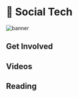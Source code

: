 
# 🌊 Social Tech

![banner](<img/Social_Technology(svg).svg>)

<Description
  text="Include your community in the value stream by using community hardware, and
  providing transparent systems for attention tracking, content storage, value
  transfer, and indexing."
/>

## Get Involved

<Cards>
  <Card
    title="<p><strong>Deploy Compute Tasks to the Network</strong></p>"
    description=" <p>You can run your app on Koii's existing network, or help your community so you can build a network of your own.</p>"
    link="/develop/microservices-and-tasks/task-development-guide/"
    linkText="Deploy your first task"
    svgName="tasks"
    cardPerRow="2"
  />
  <Card
    title="<p><strong>Mine Attention on your App or Website</strong></p>"
    description="<p>KOII tokens are awarded to content creators and developers every day for the attention they generate.</p>"
    link="../earning-koii/proof-of-real-traffic/attention-mining"
    linkText="Start Tracking Attention"
    svgName="attention"
    cardPerRow="2"
  />
  <Card
    title="<p><strong>Apply for Ecosystem Support</strong></p>"
    description=" <p>Building a new project alone can be hard, but we're here to help.</p>"
    link="../earning-koii/grants-program"
    linkText="Get in touch today"
    svgName="impact"
    cardPerRow="2"
  />
  <Card
    title="<p><strong>Check Koii Task Template</strong></p>"
    description=" <p>We provide a Koii task template to help you quckliy understand the layout of task</p>"
    link="/develop/microservices-and-tasks/task-development-guide/k2-task-template/"
    linkText="Check it out"
    svgName="taskTemplate"
    cardPerRow="2"
  />
</Cards>

## Videos

<Cards>
  <Card
    title="<p>User Governance in Social Media</p>"
    link="https://www.youtube.com/watch?v=dc_vaBvUMHE&ab_channel=KoiiNetwork"
    linkText="Watch the Video"
    svgName="governanceVideo"
    cardPerRow="3"
  />
  <Card
    title="<p>Designing Koii Tasks (Tips and Tricks)</p>"
    link="https://www.youtube.com/watch?v=IFSBvDXK72c&t=630s&ab_channel=KoiiNetwork"
    linkText="Watch the Video"
    svgName="designTasksVideo"
    cardPerRow="3"
  />
  <Card
    title="<p>Using Reputation to Provide Security and Reduce Costs</p>"
    link="https://www.youtube.com/watch?v=mEzo0xRXh68&ab_channel=KoiiNetwork"
    linkText="Watch the Video"
    svgName="reputationVideo"
    cardPerRow="3"
  />
</Cards>

## Reading

<Cards>
  <Card
    title="<p><strong>Using Community Hardware to Run Apps</strong></p>"
    description=" <p>The compute sharing marketplace allows anyone to deploy tasks to a network of their community members. Don't have your own community yet? No stress - the Koii community would love to host your app.</p>"
    link="/develop/microservices-and-tasks/task-development-guide/"
    linkText="Deploy your First Task"
    cardPerRow="3"
  />
  <Card
    title="<p><strong>Designing Reputation-Based Systems</strong></p>"
    description="<p>The key to stable decentralization is having a strong network of committed participants. CARP Apps are built around reputation.</p>"
    link="/develop/microservices-and-tasks/using-reputation"
    linkText="Learn More about CARP"
    cardPerRow="3"
  />
  <Card
    title="<p><strong>Fast Transactions with the K2 Settlement Layer</strong></p>"
    description=" <p>Koii makes it easy to store and transfer value thanks to K2.</p>"
    link="/develop/settlement-layer/creating-tokens-on-k2"
    linkText="Get Started with Koii Tokens"
    cardPerRow="3"
  />
</Cards>
